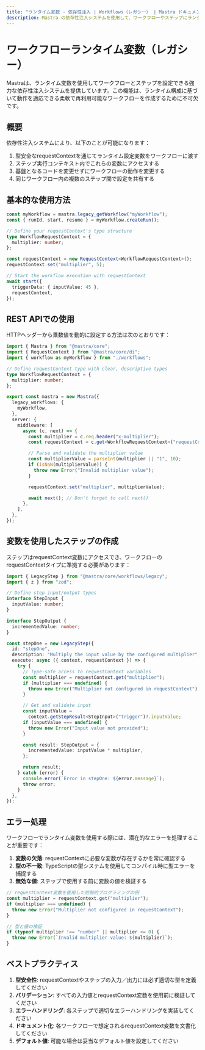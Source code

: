 ```yaml
---
title: "ランタイム変数 - 依存性注入 | Workflows（レガシー） | Mastra ドキュメント"
description: Mastra の依存性注入システムを使用して、ワークフローやステップにランタイム設定を提供する方法を学びます。
---
```




# ワークフローランタイム変数（レガシー）

Mastraは、ランタイム変数を使用してワークフローとステップを設定できる強力な依存性注入システムを提供しています。この機能は、ランタイム構成に基づいて動作を適応できる柔軟で再利用可能なワークフローを作成するために不可欠です。



## 概要

依存性注入システムにより、以下のことが可能になります：

1. 型安全なrequestContextを通じてランタイム設定変数をワークフローに渡す
2. ステップ実行コンテキスト内でこれらの変数にアクセスする
3. 基盤となるコードを変更せずにワークフローの動作を変更する
4. 同じワークフロー内の複数のステップ間で設定を共有する



## 基本的な使用方法

```typescript
const myWorkflow = mastra.legacy_getWorkflow("myWorkflow");
const { runId, start, resume } = myWorkflow.createRun();

// Define your requestContext's type structure
type WorkflowRequestContext = {
  multiplier: number;
};

const requestContext = new RequestContext<WorkflowRequestContext>();
requestContext.set("multiplier", 5);

// Start the workflow execution with requestContext
await start({
  triggerData: { inputValue: 45 },
  requestContext,
});
```



## REST APIでの使用

HTTPヘッダーから乗数値を動的に設定する方法は次のとおりです：

```typescript filename="src/index.ts"
import { Mastra } from "@mastra/core";
import { RequestContext } from "@mastra/core/di";
import { workflow as myWorkflow } from "./workflows";

// Define requestContext type with clear, descriptive types
type WorkflowRequestContext = {
  multiplier: number;
};

export const mastra = new Mastra({
  legacy_workflows: {
    myWorkflow,
  },
  server: {
    middleware: [
      async (c, next) => {
        const multiplier = c.req.header("x-multiplier");
        const requestContext = c.get<WorkflowRequestContext>("requestContext");

        // Parse and validate the multiplier value
        const multiplierValue = parseInt(multiplier || "1", 10);
        if (isNaN(multiplierValue)) {
          throw new Error("Invalid multiplier value");
        }

        requestContext.set("multiplier", multiplierValue);

        await next(); // Don't forget to call next()
      },
    ],
  },
});
```



## 変数を使用したステップの作成

ステップはrequestContext変数にアクセスでき、ワークフローのrequestContextタイプに準拠する必要があります：

```typescript
import { LegacyStep } from "@mastra/core/workflows/legacy";
import { z } from "zod";

// Define step input/output types
interface StepInput {
  inputValue: number;
}

interface StepOutput {
  incrementedValue: number;
}

const stepOne = new LegacyStep({
  id: "stepOne",
  description: "Multiply the input value by the configured multiplier",
  execute: async ({ context, requestContext }) => {
    try {
      // Type-safe access to requestContext variables
      const multiplier = requestContext.get("multiplier");
      if (multiplier === undefined) {
        throw new Error("Multiplier not configured in requestContext");
      }

      // Get and validate input
      const inputValue =
        context.getStepResult<StepInput>("trigger")?.inputValue;
      if (inputValue === undefined) {
        throw new Error("Input value not provided");
      }

      const result: StepOutput = {
        incrementedValue: inputValue * multiplier,
      };

      return result;
    } catch (error) {
      console.error(`Error in stepOne: ${error.message}`);
      throw error;
    }
  },
});
```



## エラー処理

ワークフローでランタイム変数を使用する際には、潜在的なエラーを処理することが重要です：

1. **変数の欠落**: requestContextに必要な変数が存在するかを常に確認する
2. **型の不一致**: TypeScriptの型システムを使用してコンパイル時に型エラーを捕捉する
3. **無効な値**: ステップで使用する前に変数の値を検証する

```typescript
// requestContext変数を使用した防御的プログラミングの例
const multiplier = requestContext.get("multiplier");
if (multiplier === undefined) {
  throw new Error("Multiplier not configured in requestContext");
}

// 型と値の検証
if (typeof multiplier !== "number" || multiplier <= 0) {
  throw new Error(`Invalid multiplier value: ${multiplier}`);
}
```



## ベストプラクティス

1. **型安全性**: requestContextやステップの入力／出力には必ず適切な型を定義してください
2. **バリデーション**: すべての入力値とrequestContext変数を使用前に検証してください
3. **エラーハンドリング**: 各ステップで適切なエラーハンドリングを実装してください
4. **ドキュメント化**: 各ワークフローで想定されるrequestContext変数を文書化してください
5. **デフォルト値**: 可能な場合は妥当なデフォルト値を設定してください
